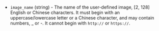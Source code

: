 <!-- Code generated from the comments of the AlicloudImageConfig struct in builder/alicloud/ecs/image_config.go; DO NOT EDIT MANUALLY -->

-   `image_name` (string) - The name of the user-defined image, [2, 128]
    English or Chinese characters. It must begin with an uppercase/lowercase
    letter or a Chinese character, and may contain numbers, _ or -. It
    cannot begin with `http://` or `https://`.
    